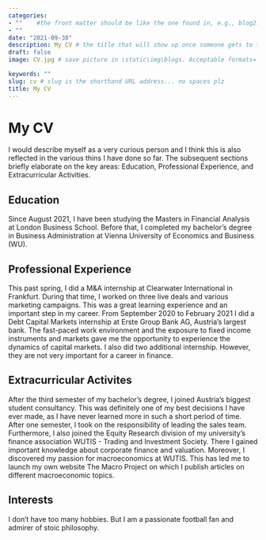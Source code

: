 ```yaml
---
categories:  
- ""    #the front matter should be like the one found in, e.g., blog2.md. It cannot be like the normal Rmd we used
- ""
date: "2021-09-30"
description: My CV # the title that will show up once someone gets to this page
draft: false
image: CV.jpg # save picture in \static\img\blogs. Acceptable formats= jpg, jpeg, or png . Your iPhone pics wont work

keywords: ""
slug: cv # slug is the shorthand URL address... no spaces plz
title: My CV
---
```

  
# My CV

I would describe myself as a very curious person and I think this is also reflected in the various thins I have done so far. The subsequent sections briefly elaborate on the key areas: Education, Professional Experience, and Extracurricular Activities.

## Education

Since August 2021, I have been studying the Masters in Financial Analysis at London Business School. Before that, I completed my bachelor's degree in Business Administration at Vienna University of Economics and Business (WU).

## Professional Experience

This past spring, I did a M&A internship at Clearwater International in Frankfurt. During that time, I worked on three live deals and various marketing campaigns. This was a great learning experience and an important step in my career. From September 2020 to February 2021 I did a Debt Capital Markets internship at Erste Group Bank AG, Austria's largest bank. The fast-paced work environment and the exposure to fixed income instruments and markets gave me the opportunity to experience the dynamics of capital markets. I also did two additional internship. However, they are not very important for a career in finance.

## Extracurricular Activites

After the third semester of my bachelor's degree, I joined Austria's biggest student consultancy. This was definitely one of my best decisions I have ever made, as I have never learned more in such a short period of time. After one semester, I took on the responsibility of leading the sales team. Furthermore, I also joined the Equity Research division of my university's finance association WUTIS - Trading and Investment Society. There I gained important knowledge about corporate finance and valuation. Moreover, I discovered my passion for macroeconomics at WUTIS. This has led me to launch my own website The Macro Project on which I publish articles on different macroeconomic topics.

## Interests

I don't have too many hobbies. But I am a passionate football fan and admirer of stoic philosophy.